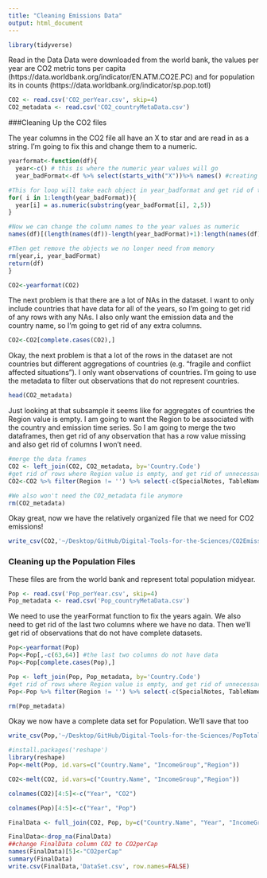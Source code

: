 ```yaml
---
title: "Cleaning Emissions Data"
output: html_document
---
```


```r
library(tidyverse)
```

Read in the Data
Data were downloaded from the world bank, the values per year are CO2 metric tons per capita (https://data.worldbank.org/indicator/EN.ATM.CO2E.PC) and for population its in counts (https://data.worldbank.org/indicator/sp.pop.totl)
```r
CO2 <- read.csv('CO2_perYear.csv', skip=4)
CO2_metadata <- read.csv('CO2_countryMetaData.csv')
```

###Cleaning Up the CO2 files

The year columns in the CO2 file all have an X to star and are read in as a string. I'm going to fix this and change them to a numeric. 

```r
yearformat<-function(df){
  year<-c() # this is where the numeric year values will go 
  year_badFormat<-df %>% select(starts_with("X"))%>% names() #creating a vector of the years as they are in the dataframe

#This for loop will take each object in year_badformat and get rid of the X and convert it to a numeric then add it to the year vector 
for( i in 1:length(year_badFormat)){
  year[i] = as.numeric(substring(year_badFormat[i], 2,5))
}

#Now we can change the column names to the year values as numeric
names(df)[(length(names(df))-length(year_badFormat)+1):length(names(df))]<-year 

#Then get remove the objects we no longer need from memory
rm(year,i, year_badFormat)
return(df) 
}

CO2<-yearformat(CO2)
```

The next problem is that there are a lot of NAs in the dataset. I want to only include countries that have data for all of the years, so I'm going to get rid of any rows with any NAs. I also only want the emission data and the country name, so I'm going to get rid of any extra columns.  

```r
CO2<-CO2[complete.cases(CO2),]
```
Okay, the next problem is that a lot of the rows in the dataset are not countries but different aggregations of countries (e.g. "fragile and conflict affected situations"). I only want observations of countries. I'm going to use the metadata to filter out observations that do not represent countries.    
```r
head(CO2_metadata)
```
Just looking at that subsample it seems like for aggregates of countries the Region value is empty. I am going to want the Region to be associated with the country and emission time series.  So I am going to merge the two dataframes, then get rid of any observation that has a row value missing and also get rid of columns I won't need. 

```r
#merge the data frames 
CO2 <- left_join(CO2, CO2_metadata, by='Country.Code')
#get rid of rows where Region value is empty, and get rid of unnecessary columns
CO2<-CO2 %>% filter(Region != '') %>% select(-c(SpecialNotes, TableName, X, Country.Code, Indicator.Code, Indicator.Name))

#We also won't need the CO2_metadata file anymore
rm(CO2_metadata)
```

Okay great, now we have the relatively organized file that we need for CO2 emissions! 
```r
write_csv(CO2,'~/Desktop/GitHub/Digital-Tools-for-the-Sciences/CO2EmissionsPerYear')
```
### Cleaning up the Population Files
These files are from the world bank and represent total population midyear. 
```r
Pop <- read.csv('Pop_perYear.csv', skip=4)
Pop_metadata <- read.csv('Pop_countryMetaData.csv')
```

We need to use the yearFormat function to fix the years again. We also need to get rid of the last two columns where we have no data. Then we'll get rid of observations that do not have complete datasets. 
```r
Pop<-yearformat(Pop)
Pop<-Pop[,-c(63,64)] #the last two columns do not have data
Pop<-Pop[complete.cases(Pop),]

Pop <- left_join(Pop, Pop_metadata, by='Country.Code')
#get rid of rows where Region value is empty, and get rid of unnecessary columns
Pop<-Pop %>% filter(Region != '') %>% select(-c(SpecialNotes, TableName, X, Country.Code, Indicator.Code, Indicator.Name))

rm(Pop_metadata)
```
Okay we now have a complete data set for Population.  We'll save that too
```r
write_csv(Pop,'~/Desktop/GitHub/Digital-Tools-for-the-Sciences/PopTotalPerYear')
```

```r
#install.packages('reshape')
library(reshape)
Pop<-melt(Pop, id.vars=c("Country.Name", "IncomeGroup","Region"))

CO2<-melt(CO2, id.vars=c("Country.Name", "IncomeGroup","Region"))

```
```r
colnames(CO2)[4:5]<-c("Year", "CO2")

colnames(Pop)[4:5]<-c("Year", "Pop")
```

```r
FinalData <- full_join(CO2, Pop, by=c("Country.Name", "Year", "IncomeGroup", "Region"))
```
```r
FinalData<-drop_na(FinalData)
##change FinalData column CO2 to CO2perCap
names(FinalData)[5]<-"CO2perCap"
summary(FinalData)
write.csv(FinalData,'DataSet.csv', row.names=FALSE)
```

